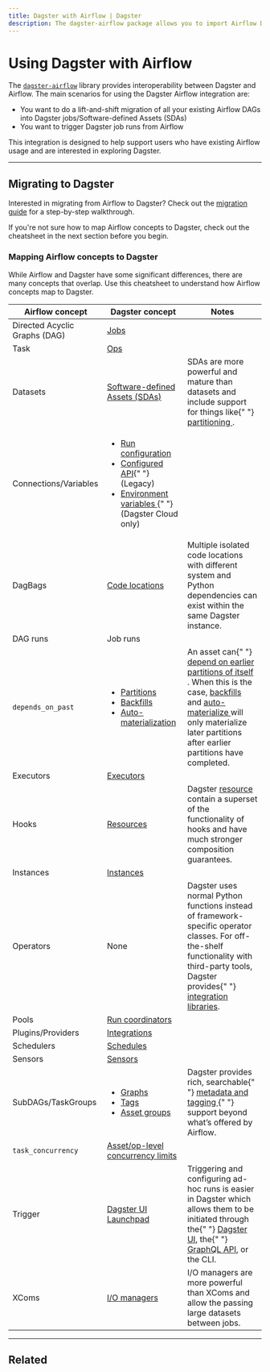 ```yaml
---
title: Dagster with Airflow | Dagster
description: The dagster-airflow package allows you to import Airflow DAGs into Dagster jobs and assets, as well as trigger job runs from Airflow.
---
```


# Using Dagster with Airflow

<CodeReferenceLink filePath="examples/with_airflow" />

The [`dagster-airflow`](/\_apidocs/libraries/dagster-airflow) library provides interoperability between Dagster and Airflow. The main scenarios for using the Dagster Airflow integration are:

- You want to do a lift-and-shift migration of all your existing Airflow DAGs into Dagster jobs/Software-defined Assets (SDAs)
- You want to trigger Dagster job runs from Airflow

This integration is designed to help support users who have existing Airflow usage and are interested in exploring Dagster.

---

## Migrating to Dagster

Interested in migrating from Airflow to Dagster? Check out the [migration guide](/integrations/airflow/migrating-to-dagster) for a step-by-step walkthrough.

If you're not sure how to map Airflow concepts to Dagster, check out the cheatsheet in the next section before you begin.

### Mapping Airflow concepts to Dagster

While Airflow and Dagster have some significant differences, there are many concepts that overlap. Use this cheatsheet to understand how Airflow concepts map to Dagster.

<table
  className="table"
  style={{
    width: "100%",
  }}
>
  <thead>
    <tr>
      <th
        style={{
          width: "25%",
        }}
      >
        Airflow concept
      </th>
      <th
        style={{
          width: "30%",
        }}
      >
        Dagster concept
      </th>
      <th>Notes</th>
    </tr>
  </thead>
  <tbody>
    <tr>
      <td>Directed Acyclic Graphs (DAG)</td>
      <td>
        <a href="/concepts/ops-jobs-graphs/jobs">Jobs</a>
      </td>
      <td></td>
    </tr>
    <tr>
      <td>Task</td>
      <td>
        <a href="/concepts/ops-jobs-graphs/ops">Ops</a>
      </td>
      <td></td>
    </tr>
    <tr>
      <td>Datasets</td>
      <td>
        <a href="/concepts/assets/software-defined-assets">
          Software-defined Assets (SDAs)
        </a>
      </td>
      <td>
        SDAs are more powerful and mature than datasets and include support for
        things like{" "}
        <a href="/concepts/partitions-schedules-sensors/partitions">
          partitioning
        </a>
        .
      </td>
    </tr>
    <tr>
      <td>Connections/Variables</td>
      <td>
        <ul style={{ marginTop: "0em" }}>
          <li style={{ marginTop: "0em" }}>
            <a href="/concepts/configuration/config-schema">
              Run configuration
            </a>
          </li>
          <li>
            <a href="/concepts/configuration/configured">Configured API</a>{" "}
            (Legacy)
          </li>
          <li>
            <a href="/guides/dagster/using-environment-variables-and-secrets">
              Environment variables
            </a>{" "}
            (Dagster Cloud only)
          </li>
        </ul>
      </td>
      <td></td>
    </tr>
    <tr>
      <td>DagBags</td>
      <td>
        <a href="/concepts/code-locations">Code locations</a>
      </td>
      <td>
        Multiple isolated code locations with different system and Python
        dependencies can exist within the same Dagster instance.
      </td>
    </tr>
    <tr>
      <td>DAG runs</td>
      <td>Job runs</td>
      <td></td>
    </tr>
    <tr>
      <td>
        <code>depends_on_past</code>
      </td>
      <td>
        <ul style={{ marginTop: "0em" }}>
          <li style={{ marginTop: "0em" }}>
            <a href="/concepts/partitions-schedules-sensors/partitions">
              Partitions
            </a>
          </li>
          <li>
            <a href="/concepts/partitions-schedules-sensors/backfills">
              Backfills
            </a>
          </li>
          <li>
            <a href="/concepts/assets/asset-auto-execution">
              Auto-materialization
            </a>
          </li>
        </ul>
      </td>
      <td>
        An asset can{" "}
        <a
          href="https://github.com/dagster-io/dagster/discussions/11829"
          target="new"
        >
          depend on earlier partitions of itself
        </a>
        . When this is the case, <a href="/concepts/partitions-schedules-sensors/backfills">
          backfills
        </a> and <a href="/concepts/assets/asset-auto-execution">
          auto-materialize
        </a> will only materialize later partitions after earlier partitions have
        completed.
      </td>
    </tr>
    <tr>
      <td>Executors</td>
      <td>
        <a href="/deployment/executors">Executors</a>
      </td>
      <td></td>
    </tr>
    <tr>
      <td>Hooks</td>
      <td>
        <a href="/concepts/resources">Resources</a>
      </td>
      <td>
        Dagster <a href="/concepts/resources">resource</a> contain a superset of
        the functionality of hooks and have much stronger composition
        guarantees.
      </td>
    </tr>
    <tr>
      <td>Instances</td>
      <td>
        <a href="/deployment/dagster-instance">Instances</a>
      </td>
      <td></td>
    </tr>
    <tr>
      <td>Operators</td>
      <td>None</td>
      <td>
        Dagster uses normal Python functions instead of framework-specific
        operator classes. For off-the-shelf functionality with third-party
        tools, Dagster provides{" "}
        <a href="/integrations">integration libraries</a>.
      </td>
    </tr>
    <tr>
      <td>Pools</td>
      <td>
        <a href="/deployment/run-coordinator">Run coordinators</a>
      </td>
      <td></td>
    </tr>
    <tr>
      <td>Plugins/Providers</td>
      <td>
        <a href="/integrations">Integrations</a>
      </td>
      <td></td>
    </tr>
    <tr>
      <td>Schedulers</td>
      <td>
        <a href="/concepts/partitions-schedules-sensors/schedules">Schedules</a>
      </td>
      <td></td>
    </tr>
    <tr>
      <td>Sensors</td>
      <td>
        <a href="/concepts/partitions-schedules-sensors/sensors">Sensors</a>
      </td>
      <td></td>
    </tr>
    <tr>
      <td>SubDAGs/TaskGroups</td>
      <td>
        <ul style={{ marginTop: "0em" }}>
          <li style={{ marginTop: "0em" }}>
            <a href="/concepts/ops-jobs-graphs/graphs">Graphs</a>
          </li>
          <li>
            <a href="/concepts/ops-jobs-graphs/metadata-tags">Tags</a>
          </li>
          <li>
            <a href="/concepts/assets/software-defined-assets#grouping-assets">
              Asset groups
            </a>
          </li>
        </ul>
      </td>
      <td>
        Dagster provides rich, searchable{" "}
        <a href="/concepts/ops-jobs-graphs/metadata-tags">
          metadata and tagging
        </a>{" "}
        support beyond what’s offered by Airflow.
      </td>
    </tr>
    <tr>
      <td>
        <code>task_concurrency</code>
      </td>
      <td>
        <a href="/guides/limiting-concurrency-in-data-pipelines#limiting-opasset-concurrency-across-runs">
          Asset/op-level concurrency limits
        </a>
      </td>
      <td></td>
    </tr>
    <tr>
      <td>Trigger</td>
      <td>
        <a href="/concepts/webserver/ui">Dagster UI Launchpad</a>
      </td>
      <td>
        Triggering and configuring ad-hoc runs is easier in Dagster which allows
        them to be initiated through the{" "}
        <a href="/concepts/webserver/ui">Dagster UI</a>, the{" "}
        <a href="/concepts/webserver/graphql">GraphQL API</a>, or the CLI.
      </td>
    </tr>
    <tr>
      <td>XComs</td>
      <td>
        <a href="/concepts/io-management/io-managers">I/O managers</a>
      </td>
      <td>
        I/O managers are more powerful than XComs and allow the passing large
        datasets between jobs.
      </td>
    </tr>
  </tbody>
</table>

---

## Related

<ArticleList>
  <ArticleListItem
    title="Migrating from Airflow to Dagster"
    href="/integrations/airflow/migrating-to-dagster"
  ></ArticleListItem>
  <ArticleListItem
    title="Airflow integration reference"
    href="/integrations/airflow/reference"
  ></ArticleListItem>
</ArticleList>
